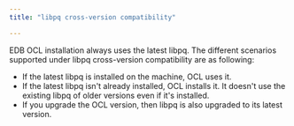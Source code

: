 ```yaml
---
title: "libpq cross-version compatibility"

---
```


<div id="libpq_compatibility" class="registered_link"></div>

EDB OCL installation always uses the latest libpq. The different scenarios supported under libpq cross-version compatibility are as following:

-   If the latest libpq is installed on the machine, OCL uses it.
-   If the latest libpq isn't already installed, OCL installs it. It doesn't use the existing libpq of older versions even if it's installed.
-   If you upgrade the OCL version, then libpq is also upgraded to its latest version.
